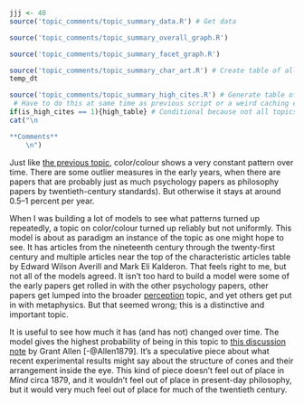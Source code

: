 ```r
jjj <- 40
source('topic_comments/topic_summary_data.R') # Get data
```

```r
source('topic_comments/topic_summary_overall_graph.R')
```

```r
source('topic_comments/topic_summary_facet_graph.R')
```

```r
source('topic_comments/topic_summary_char_art.R') # Create table of all articles in topic
temp_dt
```

```r
source('topic_comments/topic_summary_high_cites.R') # Generate table of highly cited articles. 
 # Have to do this at same time as previous script or a weird caching error occurs.
if(is_high_cites == 1){high_table} # Conditional because not all topics have high cites
cat("\n

**Comments**
	\n")
```

Just like [the previous topic](#topic39), color/colour shows a very constant pattern over time. There are some outlier measures in the early years, when there are papers that are probably just as much psychology papers as philosophy papers by twentieth-century standards). But otherwise it stays at around 0.5–1 percent per year.

When I was building a lot of models to see what patterns turned up repeatedly, a topic on color/colour turned up reliably but not uniformly. This model is about as paradigm an instance of the topic as one might hope to see. It has articles from the nineteenth century through the twenty-first century and multiple articles near the top of the characteristic articles table by Edward Wilson Averill and Mark Eli Kalderon. That feels right to me, but not all of the models agreed. It isn’t too hard to build a model were some of the early papers get rolled in with the other psychology papers, other papers get lumped into the broader [perception](#topic37) topic, and yet others get put in with metaphysics. But that seemed wrong; this is a distinctive and important topic.

It is useful to see how much it has (and has not) changed over time. The model gives the highest probability of being in this topic to [this discussion note](https://www.jstor.org/stable/2246673) by Grant Allen [-@Allen1879]. It’s a speculative piece about what recent experimental results might say about the structure of cones and their arrangement inside the eye. This kind of piece doesn’t feel out of place in _Mind_ circa 1879, and it wouldn’t feel out of place in present-day philosophy, but it would very much feel out of place for much of the twentieth century.